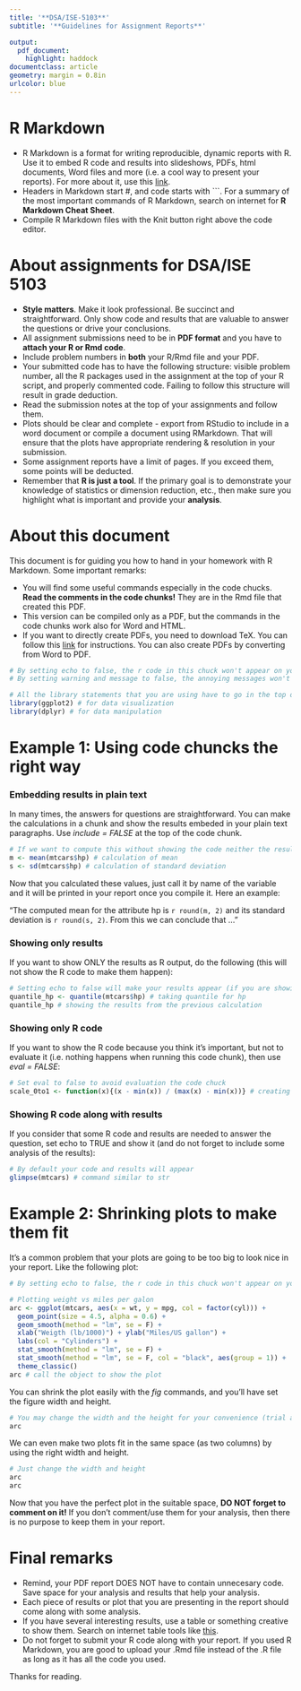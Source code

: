 ```yaml
---
title: '**DSA/ISE-5103**'
subtitle: '**Guidelines for Assignment Reports**' 

output: 
  pdf_document:
    highlight: haddock
documentclass: article
geometry: margin = 0.8in
urlcolor: blue
---
```


# R Markdown

* R Markdown is a format for writing reproducible, dynamic reports with R. Use it to embed R code and results into slideshows, PDFs, html documents, Word files and more (i.e. a cool way to present your reports). For more about it, use this [link](http://rmarkdown.rstudio.com/).
* Headers in Markdown start #, and code starts with ```. For a summary of the most important commands of R Markdown, search on internet for **R Markdown Cheat Sheet**.
* Compile R Markdown files with the Knit button right above the code editor.

# About assignments for DSA/ISE 5103

* **Style matters**. Make it look professional. Be succinct and straightforward. Only show code and results that are valuable to answer the questions or drive your conclusions.
* All assignment submissions need to be in **PDF format** and you have to **attach your R or Rmd code**.
* Include problem numbers in **both** your R/Rmd file and your PDF.
* Your submitted code has to have the following structure: visible problem number, all the R packages used in the assignment at the top of your R script, and properly commented code. Failing to follow this structure will result in grade deduction.
* Read the submission notes at the top of your assignments and follow them.
* Plots should be clear and complete - export from RStudio to include in a word document or compile a document using RMarkdown. That will ensure that the plots have appropriate rendering & resolution in your submission.
* Some assignment reports have a limit of pages. If you exceed them, some points will be deducted.
* Remember that **R is just a tool**. If the primary goal is to demonstrate your knowledge of statistics or dimension reduction, etc., then make sure you highlight what is important and provide your **analysis**.

# About this document

This document is for guiding you how to hand in your homework with R Markdown. Some important remarks:

* You will find some useful commands especially in the code chucks. **Read the comments in the code chunks!** They are in the Rmd file that created this PDF.
* This version can be compiled only as a PDF, but the commands in the code chunks work also for Word and HTML.
* If you want to directly create PDFs, you need to download TeX. You can follow this [link](https://www.latex-project.org/get/) for instructions. You can also create PDFs by converting from Word to PDF.

```r
# By setting echo to false, the r code in this chuck won't appear on your report
# By setting warning and message to false, the annoying messages won't appear

# All the library statements that you are using have to go in the top of the file
library(ggplot2) # for data visualization
library(dplyr) # for data manipulation
```

\pagebreak <!-- this is a LaTex command that works on Markdown -->

# Example 1: Using code chuncks the right way

### Embedding results in plain text

In many times, the answers for questions are straightforward. You can make the calculations in a chunk and show the results embeded in your plain text paragraphs. Use *include = FALSE* at the top of the code chunk.

```r
# If we want to compute this without showing the code neither the results use include = FALSE
m <- mean(mtcars$hp) # calculation of mean
s <- sd(mtcars$hp) # calculation of standard deviation
```

Now that you calculated these values, just call it by name of the variable and it will be printed in your report once you compile it. Here an example:

"The computed mean for the attribute hp is `r round(m, 2)` and its standard deviation is `r round(s, 2)`. From this we can conclude that ..."

### Showing only results

If you want to show ONLY the results as R output, do the following (this will not show the R code to make them happen):

```r
# Setting echo to false will make your results appear (if you are showing them), but not the code
quantile_hp <- quantile(mtcars$hp) # taking quantile for hp
quantile_hp # showing the results from the previous calculation
```

### Showing only R code

If you want to show the R code because you think it's important, but not to evaluate it (i.e. nothing happens when running this code chunk), then use *eval = FALSE*:

```r
# Set eval to false to avoid evaluation the code chuck
scale_0to1 <- function(x){(x - min(x)) / (max(x) - min(x))} # creating a function to scale from 0 to 1
```

### Showing R code along with results

If you consider that some R code and results are needed to answer the question, set echo to TRUE and show it (and do not forget to include some analysis of the results):

```r
# By default your code and results will appear
glimpse(mtcars) # command similar to str 
```

\pagebreak <!-- this is a LaTex command that works on Markdown -->

# Example 2: Shrinking plots to make them fit

It's a common problem that your plots are going to be too big to look nice in your report. Like the following plot: 

```r
# By setting echo to false, the r code in this chuck won't appear on your report

# Plotting weight vs miles per galon
arc <- ggplot(mtcars, aes(x = wt, y = mpg, col = factor(cyl))) + 
  geom_point(size = 4.5, alpha = 0.6) +
  geom_smooth(method = "lm", se = F) +
  xlab("Weigth (lb/1000)") + ylab("Miles/US gallon") + 
  labs(col = "Cylinders") +
  stat_smooth(method = "lm", se = F) + 
  stat_smooth(method = "lm", se = F, col = "black", aes(group = 1)) +
  theme_classic()
arc # call the object to show the plot
```

You can shrink the plot easily with the *fig* commands, and you'll have set the figure width and height.

```r
# You may change the width and the height for your convenience (trial and error)
arc
```

We can even make two plots fit in the same space (as two columns) by using the right width and height.

```r
# Just change the width and height
arc
arc
```

Now that you have the perfect plot in the suitable space, **DO NOT forget to comment on it!** If you don't comment/use them for your analysis, then there is no purpose to keep them in your report.

# Final remarks

* Remind, your PDF report DOES NOT have to contain unnecesary code. Save space for your analysis and results that help your analysis.
* Each piece of results or plot that you are presenting in the report should come along with some analysis.
* If you have several interesting results, use a table or something creative to show them. Search on internet table tools like [this](http://www.tablesgenerator.com/markdown_tables).
* Do not forget to submit your R code along with your report. If you used R Markdown, you are good to upload your .Rmd file instead of the .R file as long as it has all the code you used.

Thanks for reading.
